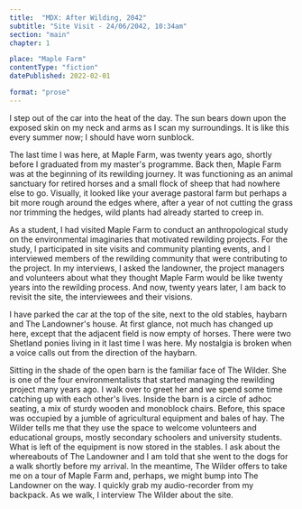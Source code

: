 ```yaml
---
title:  "MDX: After Wilding, 2042"
subtitle: "Site Visit - 24/06/2042, 10:34am"
section: "main"
chapter: 1

place: "Maple Farm"
contentType: "fiction"
datePublished: 2022-02-01

format: "prose"
---
```


I step out of the car into the heat of the day. The sun bears down upon the exposed skin on my neck and arms as I scan my surroundings. It is like this every summer now; I should have worn sunblock. 

The last time I was here, at Maple Farm, was twenty years ago, shortly before I graduated from my master's programme. Back then, Maple Farm was at the beginning of its rewilding journey. It was functioning as an animal sanctuary for retired horses and a small flock of sheep that had nowhere else to go. Visually, it looked like your average pastoral farm but perhaps a bit more rough around the edges where, after a year of not cutting the grass nor trimming the hedges, wild plants had already started to creep in.

As a student, I had visited Maple Farm to conduct an anthropological study on the environmental imaginaries that motivated rewilding projects. For the study, I participated in site visits and community planting events, and I interviewed members of the rewilding community that were contributing to the project. In my interviews, I asked the landowner, the project managers and volunteers about what they thought Maple Farm would be like twenty years into the rewilding process. And now, twenty years later, I am back to revisit the site, the interviewees and their visions.

I have parked the car at the top of the site, next to the old stables, haybarn and The Landowner's house. At first glance, not much has changed up here, except that the adjacent field is now empty of horses. There were two Shetland ponies living in it last time I was here. My nostalgia is broken when a voice calls out from the direction of the haybarn.

Sitting in the shade of the open barn is the familiar face of The Wilder. She is one of the four environmentalists that started managing the rewilding project many years ago. I walk over to greet her and we spend some time catching up with each other's lives. Inside the barn is a circle of adhoc seating, a mix of sturdy wooden and monoblock chairs. Before, this space was occupied by a jumble of agricultural equipment and bales of hay. The Wilder tells me that they use the space to welcome volunteers and educational groups, mostly secondary schoolers and university students. What is left of the equipment is now stored in the stables. I ask about the whereabouts of The Landowner and I am told that she went to the dogs for a walk shortly before my arrival. In the meantime, The Wilder offers to take me on a tour of Maple Farm and, perhaps, we might bump into The Landowner on the way. I quickly grab my audio-recorder from my backpack. As we walk, I interview The Wilder about the site.